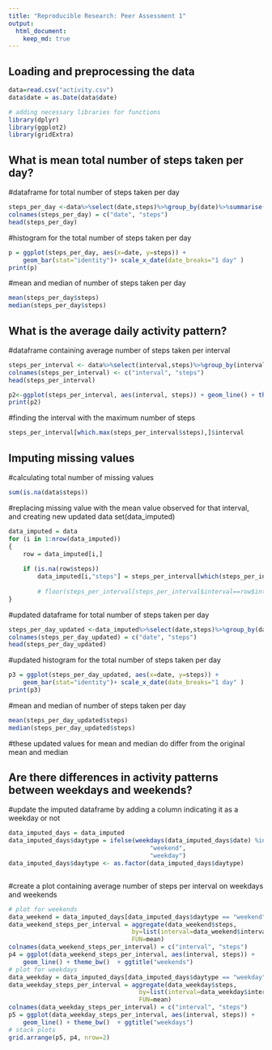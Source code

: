 ```yaml
---
title: "Reproducible Research: Peer Assessment 1"
output: 
  html_document:
    keep_md: true
---
```



## Loading and preprocessing the data
```r
data=read.csv("activity.csv")
data$date = as.Date(data$date)

# adding necessary libraries for functions
library(dplyr)
library(ggplot2)
library(gridExtra)

```



## What is mean total number of steps taken per day?

#dataframe for total number of steps taken per day
```r
steps_per_day <-data%>%select(date,steps)%>%group_by(date)%>%summarise(daily_steps=sum(steps,na.rm = TRUE))
colnames(steps_per_day) = c("date", "steps")
head(steps_per_day)
```

#histogram for the total number of steps taken per day
```r

p = ggplot(steps_per_day, aes(x=date, y=steps)) + 
    geom_bar(stat="identity")+ scale_x_date(date_breaks="1 day" )
print(p)
```

#mean and median of number of steps taken per day
```r
mean(steps_per_day$steps)
median(steps_per_day$steps)
```



## What is the average daily activity pattern?

#dataframe containing average number of steps taken per interval 
```r
steps_per_interval <- data%>%select(interval,steps)%>%group_by(interval)%>%summarise(steps=mean(steps,na.rm = TRUE))
colnames(steps_per_interval) <- c("interval", "steps")
head(steps_per_interval)

p2<-ggplot(steps_per_interval, aes(interval, steps)) + geom_line() + theme_bw()
print(p2)

```

#finding the interval with the maximum number of steps
```r
steps_per_interval[which.max(steps_per_interval$steps),]$interval
```



## Imputing missing values

#calculating total number of missing values

```r
sum(is.na(data$steps))
```
#replacing missing value with the mean value observed for that interval, and creating new updated data set(data_imputed)

```r
data_imputed = data
for (i in 1:nrow(data_imputed))
{
    row = data_imputed[i,]
    
    if (is.na(row$steps))
        data_imputed[i,"steps"] = steps_per_interval[which(steps_per_interval$interval == row$interval),1]
        
        # floor(steps_per_interval[steps_per_interval$interval==row$interval,]$steps)
}
```

#updated dataframe for total number of steps taken per day

```r
steps_per_day_updated <-data_imputed%>%select(date,steps)%>%group_by(date)%>%summarise(daily_steps=sum(steps,na.rm = TRUE))
colnames(steps_per_day_updated) = c("date", "steps")
head(steps_per_day_updated)
```
#updated histogram for the total number of steps taken per day
```r

p3 = ggplot(steps_per_day_updated, aes(x=date, y=steps)) + 
    geom_bar(stat="identity")+ scale_x_date(date_breaks="1 day" )
print(p3)

```
#mean and median of number of steps taken per day
```r
mean(steps_per_day_updated$steps)
median(steps_per_day_updated$steps)
```
#these updated values for mean and median do differ from the original mean and median


## Are there differences in activity patterns between weekdays and weekends?

#update the imputed dataframe by adding a column indicating it as a weekday or not
```r
data_imputed_days = data_imputed
data_imputed_days$daytype = ifelse(weekdays(data_imputed_days$date) %in% c("Saturday", "Sunday"),
                                       "weekend",
                                       "weekday")
data_imputed_days$daytype <- as.factor(data_imputed_days$daytype)



```

#create a plot containing average number of steps per interval on weekdays and weekends
```r
# plot for weekends
data_weekend = data_imputed_days[data_imputed_days$daytype == "weekend", ]
data_weekend_steps_per_interval = aggregate(data_weekend$steps, 
                                  by=list(interval=data_weekend$interval), 
                                  FUN=mean)
colnames(data_weekend_steps_per_interval) = c("interval", "steps")
p4 = ggplot(data_weekend_steps_per_interval, aes(interval, steps)) + 
    geom_line() + theme_bw()  + ggtitle("weekends")
# plot for weekdays
data_weekday = data_imputed_days[data_imputed_days$daytype == "weekday", ]
data_weekday_steps_per_interval = aggregate(data_weekday$steps, 
                                    by=list(interval=data_weekday$interval), 
                                    FUN=mean)
colnames(data_weekday_steps_per_interval) = c("interval", "steps")
p5 = ggplot(data_weekday_steps_per_interval, aes(interval, steps)) + 
    geom_line() + theme_bw()  + ggtitle("weekdays")
# stack plots
grid.arrange(p5, p4, nrow=2)
```

